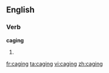 ==English==

===Verb===
'''caging'''

# {{present participle of|cage}}

[[fr:caging]]
[[ta:caging]]
[[vi:caging]]
[[zh:caging]]